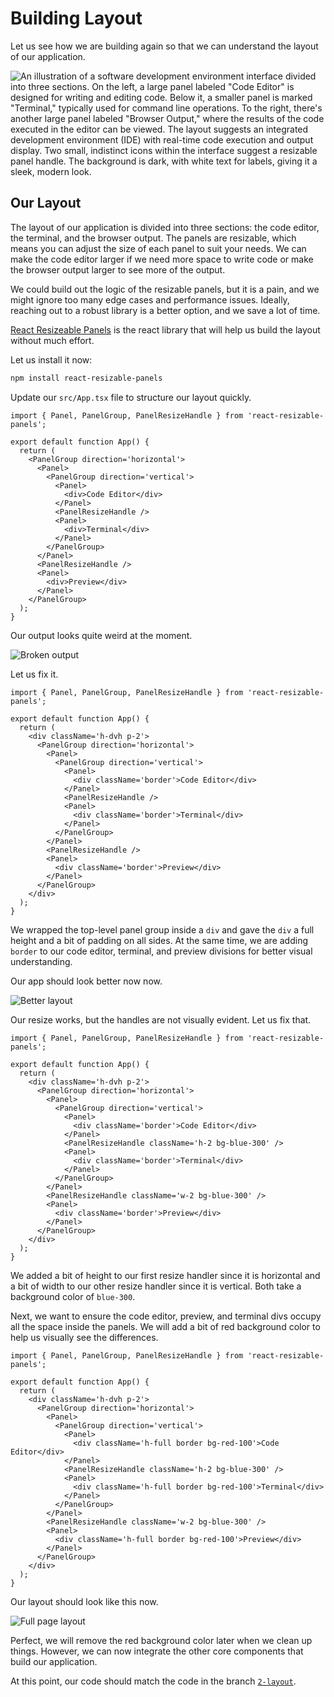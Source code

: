 # Building Layout

Let us see how we are building again so that we can understand the layout of our application.

![An illustration of a software development environment interface divided into three sections. On the left, a large panel labeled "Code Editor" is designed for writing and editing code. Below it, a smaller panel is marked "Terminal," typically used for command line operations. To the right, there's another large panel labeled "Browser Output," where the results of the code executed in the editor can be viewed. The layout suggests an integrated development environment (IDE) with real-time code execution and output display. Two small, indistinct icons within the interface suggest a resizable panel handle. The background is dark, with white text for labels, giving it a sleek, modern look.](./assets/what-are-we-building.png)

## Our Layout

The layout of our application is divided into three sections: the code editor, the terminal, and the browser output. The panels are resizable, which means you can adjust the size of each panel to suit your needs. We can make the code editor larger if we need more space to write code or make the browser output larger to see more of the output.

We could build out the logic of the resizable panels, but it is a pain, and we might ignore too many edge cases and performance issues. Ideally, reaching out to a robust library is a better option, and we save a lot of time.

[React Resizeable Panels](https://react-resizable-panels.vercel.app/) is the react library that will help us build the layout without much effort.

Let us install it now:

```bash
npm install react-resizable-panels
```

Update our `src/App.tsx` file to structure our layout quickly.

```tsx filename="src/App.tsx" showLineNumbers {1-23}
import { Panel, PanelGroup, PanelResizeHandle } from 'react-resizable-panels';

export default function App() {
  return (
    <PanelGroup direction='horizontal'>
      <Panel>
        <PanelGroup direction='vertical'>
          <Panel>
            <div>Code Editor</div>
          </Panel>
          <PanelResizeHandle />
          <Panel>
            <div>Terminal</div>
          </Panel>
        </PanelGroup>
      </Panel>
      <PanelResizeHandle />
      <Panel>
        <div>Preview</div>
      </Panel>
    </PanelGroup>
  );
}
```

Our output looks quite weird at the moment.

![Broken output](./assets/2-building-layout-1.png)

Let us fix it.

```tsx filename="src/App.tsx" showLineNumbers {5, 10, 14, 20, 23}
import { Panel, PanelGroup, PanelResizeHandle } from 'react-resizable-panels';

export default function App() {
  return (
    <div className='h-dvh p-2'>
      <PanelGroup direction='horizontal'>
        <Panel>
          <PanelGroup direction='vertical'>
            <Panel>
              <div className='border'>Code Editor</div>
            </Panel>
            <PanelResizeHandle />
            <Panel>
              <div className='border'>Terminal</div>
            </Panel>
          </PanelGroup>
        </Panel>
        <PanelResizeHandle />
        <Panel>
          <div className='border'>Preview</div>
        </Panel>
      </PanelGroup>
    </div>
  );
}
```

We wrapped the top-level panel group inside a `div` and gave the `div` a full height and a bit of padding on all sides. At the same time, we are adding `border` to our code editor, terminal, and preview divisions for better visual understanding.

Our app should look better now now.

![Better layout](./assets/2-building-layout-2.png)

Our resize works, but the handles are not visually evident. Let us fix that.

```tsx filename="src/App.tsx" showLineNumbers {12, 18}
import { Panel, PanelGroup, PanelResizeHandle } from 'react-resizable-panels';

export default function App() {
  return (
    <div className='h-dvh p-2'>
      <PanelGroup direction='horizontal'>
        <Panel>
          <PanelGroup direction='vertical'>
            <Panel>
              <div className='border'>Code Editor</div>
            </Panel>
            <PanelResizeHandle className='h-2 bg-blue-300' />
            <Panel>
              <div className='border'>Terminal</div>
            </Panel>
          </PanelGroup>
        </Panel>
        <PanelResizeHandle className='w-2 bg-blue-300' />
        <Panel>
          <div className='border'>Preview</div>
        </Panel>
      </PanelGroup>
    </div>
  );
}
```

We added a bit of height to our first resize handler since it is horizontal and a bit of width to our other resize handler since it is vertical. Both take a background color of `blue-300`.

Next, we want to ensure the code editor, preview, and terminal divs occupy all the space inside the panels. We will add a bit of red background color to help us visually see the differences.

```tsx filename="src/App.tsx" showLineNumbers {10, 14, 20}
import { Panel, PanelGroup, PanelResizeHandle } from 'react-resizable-panels';

export default function App() {
  return (
    <div className='h-dvh p-2'>
      <PanelGroup direction='horizontal'>
        <Panel>
          <PanelGroup direction='vertical'>
            <Panel>
              <div className='h-full border bg-red-100'>Code Editor</div>
            </Panel>
            <PanelResizeHandle className='h-2 bg-blue-300' />
            <Panel>
              <div className='h-full border bg-red-100'>Terminal</div>
            </Panel>
          </PanelGroup>
        </Panel>
        <PanelResizeHandle className='w-2 bg-blue-300' />
        <Panel>
          <div className='h-full border bg-red-100'>Preview</div>
        </Panel>
      </PanelGroup>
    </div>
  );
}
```

Our layout should look like this now.

![Full page layout](./assets/2-building-layout-3.png)

Perfect, we will remove the red background color later when we clean up things. However, we can now integrate the other core components that build our application.

At this point, our code should match the code in the branch [`2-layout`](https://github.com/Frontend-Hire/stackpack-webcontainers-react-typescript/tree/2-layout).
